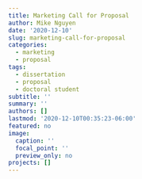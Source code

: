 ```yaml
---
title: Marketing Call for Proposal
author: Mike Nguyen
date: '2020-12-10'
slug: marketing-call-for-proposal
categories:
  - marketing
  - proposal
tags:
  - dissertation
  - proposal
  - doctoral student
subtitle: ''
summary: ''
authors: []
lastmod: '2020-12-10T00:35:23-06:00'
featured: no
image:
  caption: ''
  focal_point: ''
  preview_only: no
projects: []
---
```

